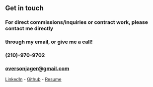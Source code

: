 ## Get in touch

### For direct commissions/inquiries or contract work, please contact me directly
### through my email, or give me a call!

### (210)-970-9702
### oversonjager@gmail.com

[LinkedIn](https://www.linkedin.com/in/jagero/) - 
[Github](https://github.com/Baiterade) - 
[Resume](https://docs.google.com/document/d/16R4-FWPHk9cX7T7gttl-1dcaUmTQPFRhSs2J9vbf5ZE/edit?usp=sharing)